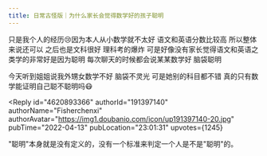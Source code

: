 ```yaml
---
title: 日常古怪版｜为什么家长会觉得数学好的孩子聪明
---
```



<Forum groupName="古怪问题研究中心" groupUrl="https://www.douban.com/group/philosophasters/" archivedAt="2025-05-16T16:37:30.311Z">
  <Post
    id="264603707"
    title="日常古怪版｜为什么家长会觉得数学好的孩子聪明"
    url="https://www.douban.com/group/topic/264603707/?_spm_id=MTgxMjU1ODEy"
    pubTime="2022-04-29"
    highlightUserId="191397140"
  >
只是我个人的经历😢因为本人从小数学就不太好 语文和英语分数比较高
所以整体来说还可以 之后也是文科很好 理科考的爆炸
可是好像没有家长觉得语文和英语之类学的非常好是因为聪明
每次聊天的时候都会说某某数学好 脑袋聪明

今天听到姐姐说我外甥女数学不好 脑袋不灵光 可是她别的科目都不错
真的只有数学能证明自己聪不聪明吗😷

<Reply
  id="4620893366"
  authorId="191397140"
  authorName="Fisherchenxi"
  authorAvatar="https://img1.doubanio.com/icon/up191397140-20.jpg"
  pubTime="2022-04-13"
  pubLocation="23:01:31"
  upvotes={1245}
>
"聪明"本身就是没有定义的，没有一个标准来判定一个人是不是"聪明"的。
</Reply>
  </Post>
</Forum>
